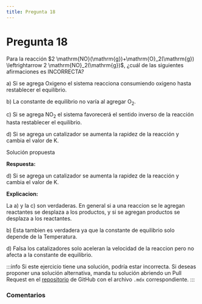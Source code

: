 ```yaml
---
title: Pregunta 18
---
```



# Pregunta 18

<div className="exercise">
Para la reacción $2 \mathrm{NO}(\mathrm{g})+\mathrm{O}_2(\mathrm{g}) \leftrightarrow 2 \mathrm{NO}_2(\mathrm{g})$, ¿cuál de las siguientes afirmaciones es INCORRECTA?

a) Si se agrega Oxigeno el sistema reacciona consumiendo oxigeno hasta restablecer el equilibrio.

b) La constante de equilibrio no varía al agregar $\mathrm{O}_2$.

c) Si se agrega $\mathrm{NO}_2$ el sistema favorecerá el sentido inverso de la reacción hasta restablecer el equilibrio.

d) Si se agrega un catalizador se aumenta la rapidez de la reacción y cambia el valor de K.
</div>

<MDXDetails>
<summary>Solución propuesta</summary>

<div className="exercise">

**Respuesta:**

d) Si se agrega un catalizador se aumenta la rapidez de la reacción y cambia el valor de K.

**Explicacion:**

La a) y la c) son verdaderas. En general si a una reaccion se le agregan reactantes se desplaza a los productos, y si se agregan productos se desplaza a los reactantes.

b) Esta tambien es verdadera ya que la constante de equilibrio solo depende de la Temperatura.

d) Falsa los catalizadores solo aceleran la velocidad de la reaccion pero no afecta a la constante de equilibrio.
</div>

:::info
Si este ejercicio tiene una solución, podría estar incorrecta. Si deseas proponer una solución alternativa, manda tu solución abriendo
un Pull Request en el [repositorio](https://github.com/crow-rojas/apuntes-fundamentals/pulls) de GitHub con el archivo
`.mdx` correspondiente.
:::

</MDXDetails>

### Comentarios

<Disqus
  url="https://crow-rojas.github.io/apuntes-fundamentals/docs/science/chemistry/exercises/2019-1/p18"
  identifier="docs/science/chemistry/exercises/2019-1/p18"
  title="2019-1 Quimica - Pregunta 18"
/>
